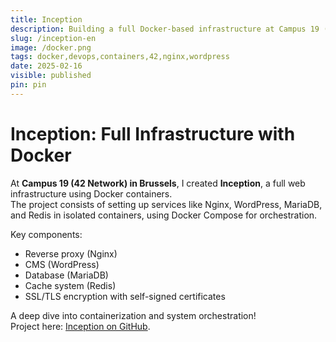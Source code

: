 ```yaml
---
title: Inception
description: Building a full Docker-based infrastructure at Campus 19 (42 Network) in Brussels.
slug: /inception-en
image: /docker.png
tags: docker,devops,containers,42,nginx,wordpress
date: 2025-02-16
visible: published
pin: pin
---
```


# Inception: Full Infrastructure with Docker

At **Campus 19 (42 Network) in Brussels**, I created **Inception**, a full web infrastructure using Docker containers.  
The project consists of setting up services like Nginx, WordPress, MariaDB, and Redis in isolated containers, using Docker Compose for orchestration.

Key components:
- Reverse proxy (Nginx)
- CMS (WordPress)
- Database (MariaDB)
- Cache system (Redis)
- SSL/TLS encryption with self-signed certificates

A deep dive into containerization and system orchestration!  
Project here: [Inception on GitHub](https://github.com/ktor-vi/inception).
